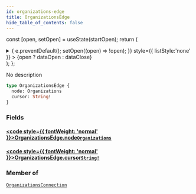 ```yaml
---
id: organizations-edge
title: OrganizationsEdge
hide_table_of_contents: false
---
```






const [open, setOpen] = useState(startOpen);
return (
<details {...(open ? { open: true } : {})} className="details" style={{ border:'none', boxShadow:'none', background:'var(--ifm-background-color)' }}>
<summary
onClick={(e) => {
e.preventDefault();
setOpen((open) => !open);
}}
style={{ listStyle:'none' }} >
{open ? dataOpen : dataClose}
</summary>
{open && children}
</details>
);
};

No description

```graphql
type OrganizationsEdge {
  node: Organizations
  cursor: String!
}
```

### Fields

#### [<code style={{ fontWeight: 'normal' }}>OrganizationsEdge.<b>node</b></code>](#)<Bullet />[`Organizations`](/api/objects/organizations) <Badge class="badge badge--secondary" text="object"/>

>

#### [<code style={{ fontWeight: 'normal' }}>OrganizationsEdge.<b>cursor</b></code>](#)<Bullet />[`String!`](/api/scalars/string) <Badge class="badge badge--secondary" text="non-null"/> <Badge class="badge badge--secondary" text="scalar"/>

>

### Member of

[`OrganizationsConnection`](/api/objects/organizations-connection) <Badge class="badge badge--secondary" text="object"/>
